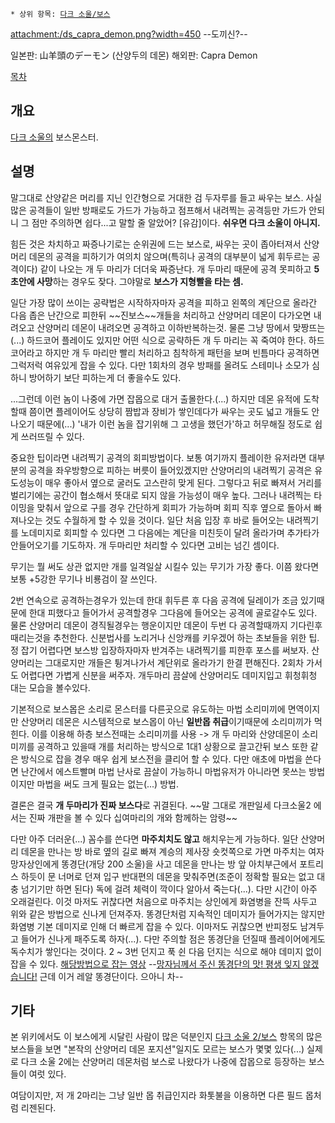  * 상위 항목: [[다크 소울/보스]]

attachment:/ds_capra_demon.png?width=450
--도끼신?--

일본판: 山羊頭のデーモン (산양두의 데몬)
해외판: Capra Demon

[[목차]]

== 개요 ==
[[다크 소울]]의 보스몬스터.

== 설명 ==
말그대로 산양같은 머리를 지닌 인간형으로 거대한 검 두자루를 들고 싸우는 보스. 사실 많은 공격들이 일반 방패로도 가드가 가능하고 점프해서 내려찍는 공격등만 가드가 안되니 그 점만 주의하면 쉽다...고 말할 줄 알았어? [유감]이다. '''쉬우면 다크 소울이 아니지.'''

힘든 것은 차치하고 짜증나기로는 순위권에 드는 보스로, 싸우는 곳이 좁아터져서 산양머리 데몬의 공격을 피하기가 여의치 않으며(특히나 공격의 대부분이 넓게 휘두르는 공격이다) 같이 나오는 개 두 마리가 더더욱 짜증난다. 개 두마리 때문에 공격 못피하고 '''5초안에 사망'''하는 경우도 잦다. 그야말로 '''보스가 지형빨을 타는 셈.'''

일단 가장 많이 쓰이는 공략법은 시작하자마자 공격을 피하고 왼쪽의 계단으로 올라간 다음 좁은 난간으로 피한뒤 ~~진보스~~개들을 처리하고 산양머리 데몬이 다가오면 내려오고 산양머리 데몬이 내려오면 공격하고 이하반복하는것.  물론 그냥 땅에서 맞짱뜨는(...) 하드코어 플레이도 있지만 어떤 식으로 공략하든 개 두 마리는 꼭 죽여야 한다. 하드코어라고 하지만 개 두 마리만 빨리 처리하고 침착하게 패턴을 보며 빈틈마다 공격하면 그럭저럭 여유있게 잡을 수 있다. 다만 1회차의 경우 방패를 올려도 스테미나 소모가 심하니 방어하기 보단 피하는게 더 좋을수도 있다.

...그런데 이런 놈이 나중에 가면 잡몹으로 대거 출몰한다.(...)  하지만 데몬 유적에 도착할때 쯤이면 플레이어도 상당히 짬밥과 장비가 쌓인데다가 싸우는 곳도 넓고 개들도 안나오기 때문에(...) '내가 이런 놈을 잡기위해 그 고생을 했던가'하고 허무해질 정도로 쉽게 쓰러뜨릴 수 있다.

중요한 팁이라면 내려찍기 공격의 회피방법이다. 보통 여기까지 플레이한 유저라면 대부분의 공격을 좌우방향으로 피하는 버릇이 들어있겠지만 산양머리의 내려찍기 공격은 유도성능이 매우 좋아서 옆으로 굴러도 고스란히 맞게 된다. 그렇다고 뒤로 빠져서 거리를 벌리기에는 공간이 협소해서 뜻대로 되지 않을 가능성이 매우 높다. 그러나 내려찍는 타이밍을 맞춰서 앞으로 구를 경우 간단하게 회피가 가능하며 회피 직후 옆으로 돌아서 빠져나오는 것도 수월하게 할 수 있을 것이다. 일단 처음 입장 후 바로 들어오는 내려찍기를 노데미지로 회피할 수 있다면 그 다음에는 계단을 미친듯이 달려 올라가며 추가타가 안들어오기를 기도하자. 개 두마리만 처리할 수 있다면 고비는 넘긴 셈이다.

무기는 뭘 써도 상관 없지만 개를 일격일살 시킬수 있는 무기가 가장 좋다. 이쯤 왔다면 보통 +5강한 무기나 비룡검이 잘 쓰인다.

2번 연속으로 공격하는경우가 있는데 한대 휘두른 후 다음 공격에 딜레이가 조금 있기때문에 한대 피했다고 들어가서 공격할경우 그다음에 들어오는 공격에 골로갈수도 있다. 물론 산양머리 데몬이 경직될경우는 행운이지만 데몬이 두번 다 공격할때까지 기다린후 때리는것을 추천한다.
신분법사를 노리거나 신앙캐를 키우겠어 하는 초보들을 위한 팁.정 잡기 어렵다면 보스방 입장하자마자 반겨주는 내려찍기를 피한후 포스를 써보자. 산양머리는 그대로지만 개들은 튕겨나가서 계단위로 올라가기 한결 편해진다. 2회차 가서도 어렵다면 가볍게 신분을 써주자. 개두마리 끔살에 산양머리도 데미지입고 휘청휘청 대는 모습을 볼수있다.

기본적으로 보스몹은 소리로 몬스터를 다른곳으로 유도하는 마법 소리미끼에 면역이지만 산양머리 데몬은 시스템적으로 보스몹이 아닌 '''일반몹 취급'''이기때문에 소리미끼가 먹힌다. 이를 이용해 하층 보스전때는 소리미끼를 사용 -> 개 두 마리와 산양데몬이 소리미끼를 공격하고 있을때 개를 처리하는 방식으로 1대1 상황으로 끌고간뒤 보스 또한 같은 방식으로 잡을 경우 매우 쉽게 보스전을 클리어 할 수 있다. 다만 애초에 마법을 쓴다면 난간에서 에스트빨며 마법 난사로 끔살이 가능하니 마법유저가 아니라면 못쓰는 방법이지만 마법을 써도 크게 필요는 없는(...) 방법.

결론은 결국 '''개 두마리가 진짜 보스다'''로 귀결된다. ~~말 그대로 개판일세 다크소울2 에서는 진짜 개판을 볼 수 있다 십여마리의 개와 함께하는 암령~~

다만 아주 더러운(...) 꼼수를 쓴다면 '''마주치치도 않고''' 해치우는게 가능하다. 일단 산양머리 데몬을 만나는 방 바로 옆의 길로 빠져 계승의 제사장 숏컷쪽으로 가면 마주치는 여자 망자상인에게 똥경단(개당 200 소울)을 사고 데몬을 만나는 방 앞 아치부근에서 포트리스 하듯이 문 너머로 던져 입구 반대편의 데몬을 맞춰주면(조준이 정확할 필요는 없고 대충 넘기기만 하면 된다) 독에 걸려 체력이 깍이다 알아서 죽는다(...). 다만 시간이 아주 오래걸린다. 이것 마저도 귀찮다면 처음으로 마주치는 상인에게 화염병을 잔뜩 사두고 위와 같은 방법으로 신나게 던져주자. 똥경단처럼 지속적인 데미지가 들어가지는 않지만 화염병 기본 데미지로 인해 더 빠르게 잡을 수 있다. 이마저도 귀찮으면 반피정도 남겨두고 들어가 신나게 패주도록 하자(...). 다만 주의할 점은 똥경단을 던질때 플레이어에게도 독수치가 쌓인다는 것이다. 2 ~ 3번 던지고 푹 쉰 다음 던지는 식으로 해야 데미지 없이 잡을 수 있다. [http://www.youtube.com/watch?v=qjz7KMc1BWo/ 해당방법으로 잡는 영상] --[[항봉무녀|망자님께서 주신 똥경단의 맛! 평생 잊지 않겠습니다!]] 근데 이거 레알 똥경단이다. 으아니 차--

== 기타 ==
본 위키에서도 이 보스에게 시달린 사람이 많은 덕분인지 [[다크 소울 2/보스]] 항목의 많은 보스들을 보면 "본작의 산양머리 데몬 포지션"일지도 모르는 보스가 몇몇 있다(...)  실제로 다크 소울 2에는 산양머리 데몬처럼 보스로 나왔다가 나중에 잡몹으로 등장하는 보스들이 여럿 있다.

여담이지만, 저 개 2마리는 그냥 일반 몹 취급인지라 화톳불을 이용하면 다른 필드 몹처럼 리젠된다.
